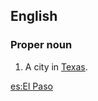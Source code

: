 ==English==
{{wikipedia}}

===Proper noun===
{{en-proper-noun}}

# A city in [[Texas]].

[[es:El Paso]]